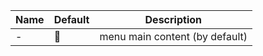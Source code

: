 | Name | Default | Description                         |
|------|---------|-------------------------------------|
| -    | 🚫      | menu main content (by default)    |
